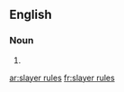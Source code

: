==English==

===Noun===
{{head|en|head=[[slayer]] [[rule]]s}}

# {{plural of|slayer rule}}

[[ar:slayer rules]]
[[fr:slayer rules]]